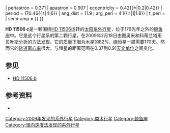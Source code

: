 {{Planetbox begin 
| name = [[Henry_Draper_catalogue|HD]] 11506 c
}} 
{{Planetbox star
| star = [[HD_11506|HD 11506]]
| constell = [[鲸鱼座|鲸鱼座]]
| RA = {{RA|01|52|50.5339}}
| DEC = {{DEC|-19|30|25.107}}
| app_mag = 7.51
| dist_ly = 175.54
| dist_pc = 53.82
| class = G0V
| mass = 1.19 ± 0.10
| radius = 1.38 ± 0.15
| temperature = 6058 ± 51
| metallicity = 0.31 ± 0.03
| age = 5.4 ± 1.6
}}
{{Planetbox orbit 
| semimajor = 0.639{{±|0.007|0.017}}
| periastron = 0.371
| apastron = 0.907
| eccentricity = 0.42{{±|0.2|0.42}}
| period = 170.46{{±|4|6}}
| ang_dist = 11.9
| arg_peri = 4.1{{±|1|1.8}}
| t_peri = 
| semi-amp = 
}}
{{Planetbox character 
| minimum_mass = 0.82{{±|0.31|0.5}}
}} 
{{Planetbox discovery 
| discovery_date = 2009年2月18日
| discoverers = 图奥米和科蒂兰塔
| discovery_method = [[贝叶斯分析|贝叶斯分析]]
| discovery_site = {{flag|Finland}}[[图尔库|图尔库]] 
| discovery_status = 已出版
}}
{{Planetbox reference
| star = HD+11506
| planet = c
}}
{{Planetbox end}}

'''HD 11506 c'''是一颗围绕[[HD_11506|HD 11506]]运转的[[太阳系外行星|太阳系外行星]]，位于176光年之外的[[鲸鱼座|鲸鱼座]]中。它是这个行星系的第二颗行星，在2009年2月18日由图奥米和科蒂兰塔用[[贝叶斯分析|贝叶斯分析]]的方法发现。它的[[质量下限|质量下限]]为[[木星|木星]]的82%，绕恒星一周需要170天。然而它的[[轨道离心率|轨道离心率]]很大，与恒星的距离范围在0.37到0.91[[天文单位|天文单位]]之间变化。

== 参见 ==
* [[HD_11506_b|HD 11506 b]]

== 参考资料 ==
* {{cite journal | doi=10.1051/0004-6361/200811531 | author=Tuomi and Kotiranta | title=Bayesian analysis of the radial velocities of HD 11506 reveals another planetary companion | journal=Astronomy & Astrophysics | year=2009 | volume=496 | issue= 2| pages=L13–L16 | author2=Kotiranta | id= | arxiv=0902.2997 | bibcode=2009A&A...496L..13T}}
{{Sky|01|52|50.534|-|19|30|25.107|175.54}}

[[Category:2009年发现的系外行星|Category:2009年发现的系外行星]]
[[Category:类木行星|Category:类木行星]]
[[Category:鲸鱼座|Category:鲸鱼座]]
[[Category:径向速度法发现的系外行星|Category:径向速度法发现的系外行星]]


{{extrasolar-planet-stub}}